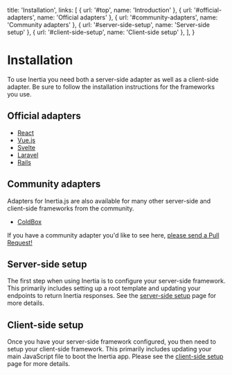 
  title: 'Installation',
  links: [
    { url: '#top', name: 'Introduction' },
    { url: '#official-adapters', name: 'Official adapters' },
    { url: '#community-adapters', name: 'Community adapters' },
    { url: '#server-side-setup', name: 'Server-side setup' },
    { url: '#client-side-setup', name: 'Client-side setup' },
  ],
}

# Installation

To use Inertia you need both a server-side adapter as well as a client-side adapter. Be sure to follow the installation instructions for the frameworks you use.

## Official adapters

- [React](https://github.com/inertiajs/inertia-react)
- [Vue.js](https://github.com/inertiajs/inertia-vue)
- [Svelte](https://github.com/inertiajs/inertia-svelte)
- [Laravel](https://github.com/inertiajs/inertia-laravel)
- [Rails](https://github.com/inertiajs/inertia-rails)

## Community adapters

Adapters for Inertia.js are also available for many other server-side and client-side frameworks from the community.

- [ColdBox](https://github.com/elpete/cbInertia)

If you have a community adapter you'd like to see here, [please send a Pull Request!](https://github.com/inertiajs/inertiajs.com/edit/master/pages/installation.mdx)

## Server-side setup

The first step when using Inertia is to configure your server-side framework. This primarily includes setting up a root template and updating your endpoints to return Inertia responses. See the <a href="/server-side-setup">server-side setup</a> page for more details.

## Client-side setup

Once you have your server-side framework configured, you then need to setup your client-side framework. This primarily includes updating your main JavaScript file to boot the Inertia app. Please see the <a href="/client-side-setup">client-side setup</a> page for more details.
